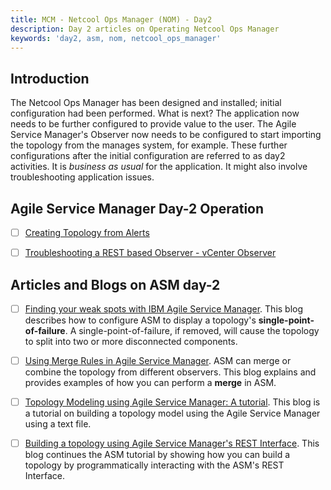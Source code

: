 ```yaml
---
title: MCM - Netcool Ops Manager (NOM) - Day2
description: Day 2 articles on Operating Netcool Ops Manager
keywords: 'day2, asm, nom, netcool_ops_manager'
---
```


## **Introduction**

The Netcool Ops Manager has been designed and installed; initial configuration had been performed. 
What is next? The application now needs to be further configured to provide value to the user. 
The Agile Service Manager's Observer now needs to be configured to start importing the topology from the manages system, for example.
These further configurations after the initial configuration are referred to as day2 activities. 
It is _business as usual_ for the application. It might also involve troubleshooting application issues.

## Agile Service Manager Day-2 Operation

- [ ] [Creating Topology from Alerts](/mcm/cp4mcm_nom_day2/asm_day2_fromEvent)

- [ ] [Troubleshooting a REST based Observer - vCenter Observer](/mcm/cp4mcm_nom_day2/asm_day2_vCenter)


## Articles and Blogs on ASM day-2

- [ ] [Finding your weak spots with IBM Agile Service Manager](https://medium.com/@ibmmattdugg/finding-your-weak-spots-with-ibm-agile-service-manager-3d4c5c6d0e55).
This blog describes how to configure ASM to display a topology's **single-point-of-failure**.  A single-point-of-failure, if removed, will cause the topology to split into two or more disconnected components.

- [ ] [Using Merge Rules in Agile Service Manager](https://medium.com/@ibmjdiaz/using-merge-rules-in-agile-service-manager-b66b36707b1c).
ASM can merge or combine the topology from different observers.  This blog explains and provides examples of how you can perform a **merge** in ASM.

- [ ] [Topology Modeling using Agile Service Manager: A tutorial](https://medium.com/ibm-garage/topology-modelling-using-agile-service-manager-a-tutorial-2e521040ea64).
This blog is a tutorial on building a topology model using the Agile Service Manager using a text file.

- [ ] [Building a topology using Agile Service Manager's REST Interface](https://medium.com/ibm-garage/topology-modelling-using-agile-service-managers-rest-interface-7de14a85e333).
This blog continues the ASM tutorial by showing how you can build a topology by programmatically interacting with the ASM's REST Interface.
